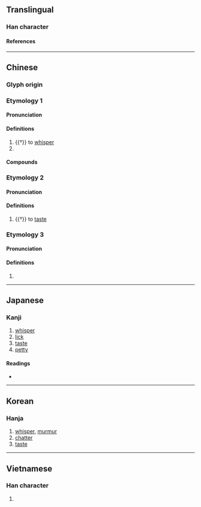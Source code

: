 {{also|맘}}
{{character info}}
==Translingual==

===Han character===
{{Han char|rn=30|rad=口|as=05|sn=8|four=61060|canj=RYR|ids=⿰口占}}

====References====
{{Han ref|kx=0182.040|dkj=03446|dj=0401.050|hdz=10599.150|uh=546B}}

----

==Chinese==

===Glyph origin===
{{Han etym}}

===Etymology 1===
{{zh-forms|alt=喢}}

====Pronunciation====
{{zh-pron
|m=chè
|c=
|cat=v
}}

====Definitions====
{{zh-hanzi}}

# {{†}} to [[whisper]]
# {{zh-used|呫呫}}

====Compounds====
{{zh-der|呫囁|呫嚅|呫呫}}

===Etymology 2===
{{zh-forms}}

====Pronunciation====
{{zh-pron
|m=tiè
|c=tip3
|mc=y
|oc=y
|cat=v
}}

====Definitions====
{{zh-hanzi}}

# {{†}} to [[taste]]

===Etymology 3===
{{zh-forms}}

====Pronunciation====
{{zh-pron
|m=zhān
|c=zim1
|cat=
}}

====Definitions====
{{zh-hanzi}}

# {{only used in|zh|呫噸}}

----

==Japanese==

===Kanji===
{{ja-kanji|grade=|rs=口05}}

# [[whisper]]
# [[lick]]
# [[taste]]
# [[petty]]

====Readings====
* {{ja-readings|on=[[てふ]] (tefu), [[せふ]] (sefu), [[てん]] (ten)|kun=[[なめる]] (nameru), [[ささやく]] (sasayaku), [[しゃべる]] (shaberu)}}

----

==Korean==

===Hanja===
{{ko-hanja|첩}}

# [[whisper]], [[murmur]]
# [[chatter]]
# [[taste]]

----

==Vietnamese==

===Han character===
{{vi-readings|reading=[[chiếp]], [[chím]], [[chễm]], [[chỉm]], [[chiêm]], [[chòm]], [[chõm]], [[dụm]], [[nhóm]], [[xúm]], [[chùm]], [[chúm]], [[giụm]]|rs=口05}}

# {{rfdef|vi|sort=口05}}